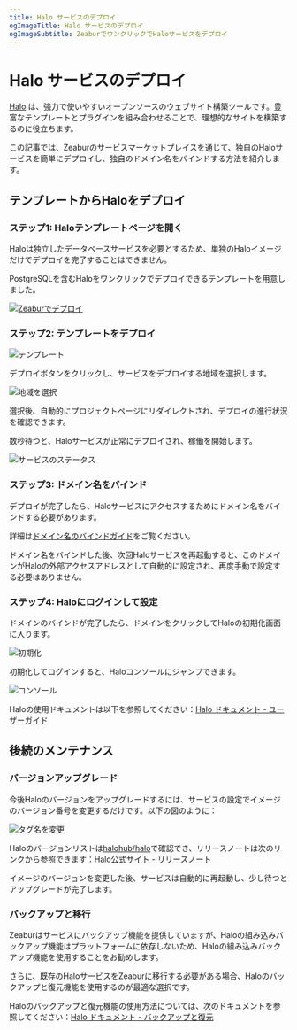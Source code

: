 ```yaml
---
title: Halo サービスのデプロイ
ogImageTitle: Halo サービスのデプロイ
ogImageSubtitle: ZeaburでワンクリックでHaloサービスをデプロイ
---
```



# Halo サービスのデプロイ

[Halo](https://www.halo.run/) は、強力で使いやすいオープンソースのウェブサイト構築ツールです。豊富なテンプレートとプラグインを組み合わせることで、理想的なサイトを構築するのに役立ちます。

この記事では、Zeaburのサービスマーケットプレイスを通じて、独自のHaloサービスを簡単にデプロイし、独自のドメイン名をバインドする方法を紹介します。

## テンプレートからHaloをデプロイ

### ステップ1: Haloテンプレートページを開く

Haloは独立したデータベースサービスを必要とするため、単独のHaloイメージだけでデプロイを完了することはできません。

PostgreSQLを含むHaloをワンクリックでデプロイできるテンプレートを用意しました。

[![Zeaburでデプロイ](https://zeabur.com/button.svg)](https://zeabur.com/templates/Q6H2MA)

### ステップ2: テンプレートをデプロイ

![テンプレート](/marketplace/halo/template-overview.en-US.png)

デプロイボタンをクリックし、サービスをデプロイする地域を選択します。

![地域を選択](/marketplace/halo/create-by-template.en-US.png)

選択後、自動的にプロジェクトページにリダイレクトされ、デプロイの進行状況を確認できます。

数秒待つと、Haloサービスが正常にデプロイされ、稼働を開始します。

![サービスのステータス](/marketplace/halo/service-overview.en-US.png)

### ステップ3: ドメイン名をバインド

デプロイが完了したら、Haloサービスにアクセスするためにドメイン名をバインドする必要があります。

詳細は[ドメイン名のバインドガイド](/deploy/domain-binding)をご覧ください。

<Callout>
ドメイン名をバインドした後、次回Haloサービスを再起動すると、このドメインがHaloの外部アクセスアドレスとして自動的に設定され、再度手動で設定する必要はありません。
</Callout>

### ステップ4: Haloにログインして設定

ドメインのバインドが完了したら、ドメインをクリックしてHaloの初期化画面に入ります。

![初期化](/marketplace/halo/setup.en-US.png)

初期化してログインすると、Haloコンソールにジャンプできます。

![コンソール](/marketplace/halo/console.en-US.png)

Haloの使用ドキュメントは以下を参照してください：[Halo ドキュメント - ユーザーガイド](https://docs.halo.run/category/%E7%94%A8%E6%88%B7%E6%8C%87%E5%8D%97)

## 後続のメンテナンス

### バージョンアップグレード

今後Haloのバージョンをアップグレードするには、サービスの設定でイメージのバージョン番号を変更するだけです。以下の図のように：

![タグ名を変更](/marketplace/halo/change-tag-name.en-US.png)

Haloのバージョンリストは[halohub/halo](https://hub.docker.com/r/halohub/halo/tags)で確認でき、リリースノートは次のリンクから参照できます：[Halo公式サイト - リリースノート](https://www.halo.run/categories/release-notes)

<Callout>
イメージのバージョンを変更した後、サービスは自動的に再起動し、少し待つとアップグレードが完了します。
</Callout>

### バックアップと移行

Zeaburはサービスにバックアップ機能を提供していますが、Haloの組み込みバックアップ機能はプラットフォームに依存しないため、Haloの組み込みバックアップ機能を使用することをお勧めします。

さらに、既存のHaloサービスをZeaburに移行する必要がある場合、Haloのバックアップと復元機能を使用するのが最適な選択です。

Haloのバックアップと復元機能の使用方法については、次のドキュメントを参照してください：[Halo ドキュメント - バックアップと復元](https://docs.halo.run/user-guide/backup)
